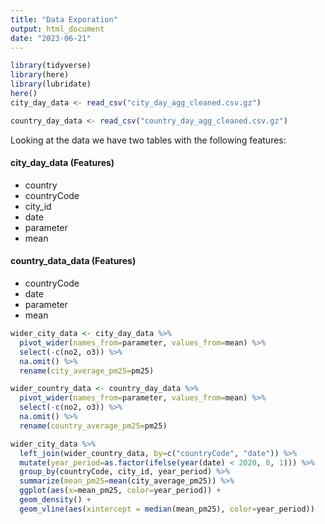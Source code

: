 ```yaml
---
title: "Data Exporation"
output: html_document
date: "2023-06-21"
---
```


```r

library(tidyverse)
library(here)
library(lubridate)
here()
city_day_data <- read_csv("city_day_agg_cleaned.csv.gz")

country_day_data <- read_csv("country_day_agg_cleaned.csv.gz")
```

Looking at the data we have two tables with the following features:

#### city_day_data (Features)

- country
- countryCode
- city_id
- date
- parameter
- mean

#### country_data_data (Features)

- countryCode
- date
- parameter
- mean

```r

wider_city_data <- city_day_data %>% 
  pivot_wider(names_from=parameter, values_from=mean) %>% 
  select(-c(no2, o3)) %>% 
  na.omit() %>% 
  rename(city_average_pm25=pm25)

wider_country_data <- country_day_data %>% 
  pivot_wider(names_from=parameter, values_from=mean) %>% 
  select(-c(no2, o3)) %>% 
  na.omit() %>% 
  rename(country_average_pm25=pm25)

wider_city_data %>% 
  left_join(wider_country_data, by=c("countryCode", "date")) %>% 
  mutate(year_period=as.factor(ifelse(year(date) < 2020, 0, 1))) %>% 
  group_by(countryCode, city_id, year_period) %>% 
  summarize(mean_pm25=mean(city_average_pm25)) %>% 
  ggplot(aes(x=mean_pm25, color=year_period)) +
  geom_density() + 
  geom_vline(aes(xintercept = median(mean_pm25), color=year_period))
  
  
  


```

